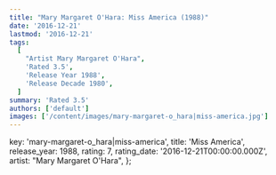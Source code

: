 ```yaml
---
title: "Mary Margaret O'Hara: Miss America (1988)"
date: '2016-12-21'
lastmod: '2016-12-21'
tags:
  [
    "Artist Mary Margaret O'Hara",
    'Rated 3.5',
    'Release Year 1988',
    'Release Decade 1980',
  ]
summary: 'Rated 3.5'
authors: ['default']
images: ['/content/images/mary-margaret-o_hara|miss-america.jpg']
---
```


  key: 'mary-margaret-o_hara|miss-america',
  title: 'Miss America',
  release_year: 1988,
  rating: 7,
  rating_date: '2016-12-21T00:00:00.000Z',
  artist: "Mary Margaret O'Hara",
};

<MusicRating data={data} />

